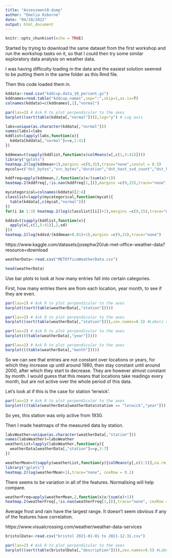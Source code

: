 ```yaml
---
title: "Assessment0-dump"
author: "Emelia Osborne"
date: "04/10/2022"
output: html_document
---
```


```r
knitr::opts_chunk$set(echo = TRUE)
```



Started by trying to download the same dataset from the first workshop and run the workshop tasks on it, so that I could then try some similar exploratory data analysis on weather data.

I was having difficulty loading in the data and the easiest solution seemed to be putting them in the same folder as this Rmd file.

Then this code loaded them in.

```r
kddata<-read.csv("kddcup.data_10_percent.gz")
kddnames=read.table("kddcup.names",sep=":",skip=1,as.is=T)
colnames(kddata)=c(kddnames[,1],"normal")
```
```r
par(las=2) # Ask R to plot perpendicular to the axes 
barplot((sort(table(kddata[,"normal"]))),log="y") # Log axis
```
```r
labs=unique(as.character(kddata[,"normal"]))
names(labs)=labs
kddlist=lapply(labs,function(x){
  kddata[kddata[,"normal"]==x,1:41]
})
```
```r
kddmean=t(sapply(kddlist,function(x)colMeans(x[,c(1,5:41)])))
library("gplots")
heatmap.2(log(kddmean+1),margins =c(9,15),trace="none",cexCol = 0.5)
mycols=c("dst_bytes","src_bytes","duration","dst_host_svd_count","dst_host_count","srv_count","count")
```
```r
kddfreq=apply(kddmean,2,function(x)x/(sum(x)+1))
heatmap.2(kddfreq[,!is.nan(kddfreq[1,])],margins =c(9,15),trace="none",cexCol = 0.5)
```
```r
mycategorical=colnames(kddata)[2:4]
classlist=lapply(mycategorical,function(mycat){
  table(kddata[,c(mycat,"normal")])
})
for(i in 1:3) heatmap.2(log(classlist[[i]]+1),margins =c(9,15),trace="none",main=mycategorical[i])
```
```r
kddsd=t(sapply(kddlist,function(x){
  apply(x[,c(1,5:41)],2,sd)
}))
heatmap.2(log(kddsd/(kddmean+0.01)+1),margins =c(9,15),trace="none")
```

https://www.kaggle.com/datasets/josephw20/uk-met-office-weather-data?resource=download

```r
weatherData<-read.csv("METOfficeWeatherData.csv")
```

```r
head(weatherData)
```

Use bar plots to look at how many entries fall into certain categories.

First, how many entries there are from each location, year month, to see if they are even.
```r
par(las=2) # Ask R to plot perpendicular to the axes
barplot((sort(table(weatherData[,"station"])))) 
```
```r
par(las=2) # Ask R to plot perpendicular to the axes
barplot((sort(table(weatherData[,"station"]))),cex.names=0.5) #Labels smaller font so can see them all.
```

```r
par(las=2) # Ask R to plot perpendicular to the axes
barplot(((table(weatherData[,"year"]))))
```

```r
par(las=2) # Ask R to plot perpendicular to the axes
barplot(((table(weatherData[,"month"]))))
```


So we can see that entries are not constant over locations or years, for which they increase up until around 1980, then stay constant until around 2000, after which they start to decrease. They are however almost constant by month. I would guess that this means that locations take readings every month, but are not active over the whole period of this data.

Let's look at if this is the case for station 'lerwick'.

```r
par(las=2) # Ask R to plot perpendicular to the axes
barplot(((table(weatherData[weatherData$station == "lerwick","year"]))))
```
So yes, this station was only active from 1930.

Then I made heatmaps of the measured data by station.

```r
labsWeather=unique(as.character(weatherData[,"station"]))
names(labsWeather)=labsWeather
weatherList=lapply(labsWeather,function(y){
  weatherData[weatherData[,"station"]==y,3:7]
})
```
```r
weatherMean=t(sapply(weatherList,function(y){colMeans(y[,c(1:5)],na.rm = TRUE)}))
library("gplots")
heatmap.2(log(weatherMean+1),trace="none", cexRow = 0.1)
```
There seems to be variation in all of the features. Normalising will help compare.
```r
weatherFreq=apply(weatherMean,2,function(x)x/(sum(x)+1))
heatmap.2(weatherFreq[,!is.nan(weatherFreq[1,])],trace="none", cexRow = 0.1)
```

Average frost and rain have the largest range. It doesn't seem obvious if any of the features have correlation.

https://www.visualcrossing.com/weather/weather-data-services
```r
bristolData<-read.csv("bristol 2021-01-01 to 2021-12-31.csv")
```
```r
par(las=2) # Ask R to plot perpendicular to the axes
barplot((sort(table(bristolData[,"description"]))),cex.names=0.5) #Labels smaller font so can see them all.

```